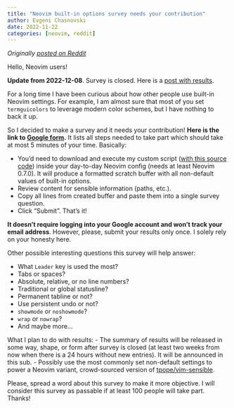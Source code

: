 ```yaml
---
title: "Neovim built-in options survey needs your contribution"
author: Evgeni Chasnovski
date: 2022-11-22
categories: [neovim, reddit]
---
```


*Originally [posted on Reddit](https://www.reddit.com/r/neovim/comments/z1tmjg/neovim_builtin_options_survey_needs_your/)*

Hello, Neovim users!

**Update from 2022-12-08**. Survey is closed. Here is a [post with results](./2022-12-08-results-of-neovim-builtin-options-survey.qmd).

For a long time I have been curious about how other people use built-in Neovim settings. For example, I am almost sure that most of you set `termguicolors` to leverage modern color schemes, but I have nothing to back it up.

So I decided to make a survey and it needs your contribution! **Here is the link to [Google form](https://forms.gle/ciFiJ6z1VaQe8iN56).** It lists all steps needed to take part which should take at most 5 minutes of your time. Basically:

- You'd need to download and execute my custom script ([with this source code](https://gist.github.com/echasnovski/493329c67050e9dcc5546815f31179d0)) inside your day-to-day Neovim config (needs at least Neovim 0.7.0). It will produce a formatted scratch buffer with all non-default values of built-in options.
- Review content for sensible information (paths, etc.).
- Copy all lines from created buffer and paste them into a single survey question.
- Click "Submit". That's it!

**It doesn't require logging into your Google account and won't track your email address**. However, please, submit your results only once. I solely rely on your honesty here.

Other possible interesting questions this survey will help answer:

- What `Leader` key is used the most?
- Tabs or spaces?
- Absolute, relative, or no line numbers?
- Traditional or global statusline?
- Permanent tabline or not?
- Use persistent undo or not?
- `showmode` or `noshowmode`?
- `wrap` or `nowrap`?
- And maybe more...

What I plan to do with results:
- The summary of results will be released in some way, shape, or form after survey is closed (at least two weeks from now when there is a 24 hours without new entries). It will be announced in this sub.
- Possibly use the most commonly set non-default settings to power a Neovim variant, crowd-sourced version of [tpope/vim-sensible](https://github.com/tpope/vim-sensible).

Please, spread a word about this survey to make it more objective. I will consider this survey as passable if at least 100 people will take part. Thanks!

